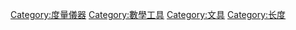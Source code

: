 [[Category:度量儀器|Category:度量儀器]]
[[Category:數學工具|Category:數學工具]]
[[Category:文具|Category:文具]]
[[Category:长度|Category:长度]]